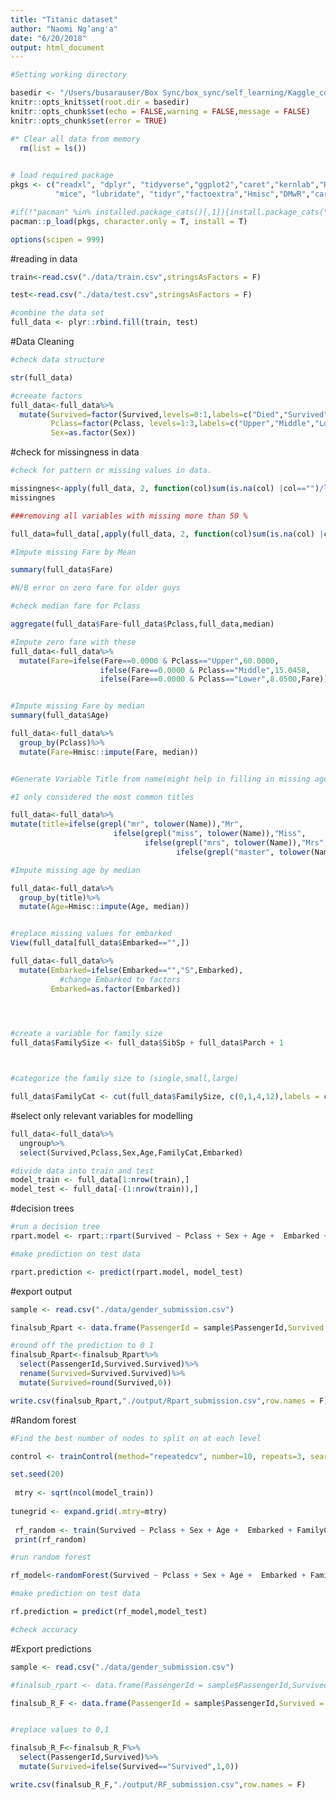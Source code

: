 ```yaml
---
title: "Titanic dataset"
author: "Naomi Ng’ang'a"
date: "6/20/2018"
output: html_document
---
```



```r
#Setting working directory

basedir <- "/Users/busarauser/Box Sync/box_sync/self_learning/Kaggle_competition/titanic"
knitr::opts_knit$set(root.dir = basedir)
knitr::opts_chunk$set(echo = FALSE,warning = FALSE,message = FALSE)
knitr::opts_chunk$set(error = TRUE)

#* Clear all data from memory 
  rm(list = ls())
  

# load required package
pkgs <- c("readxl", "dplyr", "tidyverse","ggplot2","caret","kernlab","ROCR","class",
          "mice", "lubridate", "tidyr","factoextra","Hmisc","DMwR","caret","randomForest")

#if(!"pacman" %in% installed.package_cats()[,1]){install.package_cats("pacman")}
pacman::p_load(pkgs, character.only = T, install = T)

options(scipen = 999)

```


#reading in data

```r

train<-read.csv("./data/train.csv",stringsAsFactors = F)

test<-read.csv("./data/test.csv",stringsAsFactors = F)

#combine the data set
full_data <- plyr::rbind.fill(train, test)
```

#Data Cleaning

```r
#check data structure

str(full_data)

#creeate factors
full_data<-full_data%>%
  mutate(Survived=factor(Survived,levels=0:1,labels=c("Died","Survived")),
         Pclass=factor(Pclass, levels=1:3,labels=c("Upper","Middle","Lower")),
         Sex=as.factor(Sex))

```


#check for missingness in data

```r

#check for pattern or missing values in data.

missingnes<-apply(full_data, 2, function(col)sum(is.na(col) |col=="")/length(col)*100)
missingnes

###removing all variables with missing more than 50 %

full_data=full_data[,apply(full_data, 2, function(col)sum(is.na(col) |col=="")/length(col)*100<50)]

#Impute missing Fare by Mean

summary(full_data$Fare)

#N/B error on zero fare for older guys

#check median fare for Pclass

aggregate(full_data$Fare~full_data$Pclass,full_data,median)

#Impute zero fare with these
full_data<-full_data%>%
  mutate(Fare=ifelse(Fare==0.0000 & Pclass=="Upper",60.0000,
                    ifelse(Fare==0.0000 & Pclass=="Middle",15.0458,
                    ifelse(Fare==0.0000 & Pclass=="Lower",8.0500,Fare))))


#Impute missing Fare by median
summary(full_data$Age)

full_data<-full_data%>%
  group_by(Pclass)%>%
  mutate(Fare=Hmisc::impute(Fare, median))


#Generate Variable Title from name(might help in filling in missing age values)

#I only considered the most common titles

full_data<-full_data%>%
mutate(title=ifelse(grepl("mr", tolower(Name)),"Mr", 
                       ifelse(grepl("miss", tolower(Name)),"Miss", 
                              ifelse(grepl("mrs", tolower(Name)),"Mrs", 
                                     ifelse(grepl("master", tolower(Name)), "Master","Unknown")))))

#Impute missing age by median

full_data<-full_data%>%
  group_by(title)%>%
  mutate(Age=Hmisc::impute(Age, median))


#replace missing values for embarked
View(full_data[full_data$Embarked=="",])

full_data<-full_data%>%
  mutate(Embarked=ifelse(Embarked=="","S",Embarked),
           #change Embarked to factors
         Embarked=as.factor(Embarked))

  


#create a variable for family size 
full_data$FamilySize <- full_data$SibSp + full_data$Parch + 1



#categorize the family size to (single,small,large)

full_data$FamilyCat <- cut(full_data$FamilySize, c(0,1,4,12),labels = c("single","small","large"))

```

#select only relevant variables for modelling

```r
full_data<-full_data%>%
  ungroup%>%
  select(Survived,Pclass,Sex,Age,FamilyCat,Embarked)

```


```r
#divide data into train and test
model_train <- full_data[1:nrow(train),]
model_test <- full_data[-(1:nrow(train)),]

```

#decision trees

```r

#run a decision tree
rpart.model <- rpart::rpart(Survived ~ Pclass + Sex + Age +  Embarked + FamilyCat,data=model_train, method="class")

#make prediction on test data

rpart.prediction <- predict(rpart.model, model_test)
```

#export output


```r

sample <- read.csv("./data/gender_submission.csv")

finalsub_Rpart <- data.frame(PassengerId = sample$PassengerId,Survived = rpart.prediction)

#round off the prediction to 0 1
finalsub_Rpart<-finalsub_Rpart%>%
  select(PassengerId,Survived.Survived)%>%
  rename(Survived=Survived.Survived)%>%
  mutate(Survived=round(Survived,0))

write.csv(finalsub_Rpart,"./output/Rpart_submission.csv",row.names = F)
```


#Random forest

```r

#Find the best number of nodes to split on at each level

control <- trainControl(method="repeatedcv", number=10, repeats=3, search="random")

set.seed(20)
 
 mtry <- sqrt(ncol(model_train))
 
tunegrid <- expand.grid(.mtry=mtry)
 
 rf_random <- train(Survived ~ Pclass + Sex + Age +  Embarked + FamilyCat, data=model_train, method="rf", metric="Accuracy", tuneLength=15, trControl=control)
 print(rf_random)

#run random forest

rf_model<-randomForest(Survived ~ Pclass + Sex + Age +  Embarked + FamilyCat, data=model_train,type=classification, ntree=2000,mtry=2)

#make prediction on test data

rf.prediction = predict(rf_model,model_test)

#check accuracy

```



#Export predictions 

```r

sample <- read.csv("./data/gender_submission.csv")

#finalsub_rpart <- data.frame(PassengerId = sample$PassengerId,Survived = rpart.prediction)

finalsub_R_F <- data.frame(PassengerId = sample$PassengerId,Survived = rf.prediction)


#replace values to 0,1

finalsub_R_F<-finalsub_R_F%>%
  select(PassengerId,Survived)%>%
  mutate(Survived=ifelse(Survived=="Survived",1,0))

write.csv(finalsub_R_F,"./output/RF_submission.csv",row.names = F)

```

